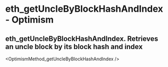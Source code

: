# eth_getUncleByBlockHashAndIndex  - Optimism

## eth_getUncleByBlockHashAndIndex. Retrieves an uncle block by its block hash and index


<OptimismMethod_getUncleByBlockHashAndIndex />
